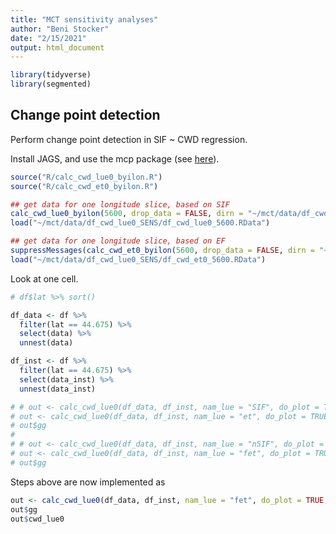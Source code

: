 ```yaml
---
title: "MCT sensitivity analyses"
author: "Beni Stocker"
date: "2/15/2021"
output: html_document
---
```


```r
library(tidyverse)
library(segmented)
```

## Change point detection

Perform change point detection in SIF ~ CWD regression.

Install JAGS, and use the mcp package (see [here](https://gist.github.com/casallas/8411082)).


```r
source("R/calc_cwd_lue0_byilon.R")
source("R/calc_cwd_et0_byilon.R")

## get data for one longitude slice, based on SIF
calc_cwd_lue0_byilon(5600, drop_data = FALSE, dirn = "~/mct/data/df_cwd_lue0_2")
load("~/mct/data/df_cwd_lue0_SENS/df_cwd_lue0_5600.RData")

## get data for one longitude slice, based on EF
suppressMessages(calc_cwd_et0_byilon(5600, drop_data = FALSE, dirn = "~/mct/data/df_cwd_et0_2/"))
load("~/mct/data/df_cwd_lue0_SENS/df_cwd_et0_5600.RData")
```

Look at one cell.
```r
# df$lat %>% sort() 

df_data <- df %>% 
  filter(lat == 44.675) %>% 
  select(data) %>% 
  unnest(data)

df_inst <- df %>% 
  filter(lat == 44.675) %>% 
  select(data_inst) %>% 
  unnest(data_inst)

# # out <- calc_cwd_lue0(df_data, df_inst, nam_lue = "SIF", do_plot = TRUE)
# out <- calc_cwd_lue0(df_data, df_inst, nam_lue = "et", do_plot = TRUE)
# out$gg
# 
# # out <- calc_cwd_lue0(df_data, df_inst, nam_lue = "nSIF", do_plot = TRUE)
# out <- calc_cwd_lue0(df_data, df_inst, nam_lue = "fet", do_plot = TRUE)
# out$gg
```

Steps above are now implemented as
```r
out <- calc_cwd_lue0(df_data, df_inst, nam_lue = "fet", do_plot = TRUE, verbose = TRUE)
out$gg
out$cwd_lue0
```
 
 
 
 
 
 
 
 
